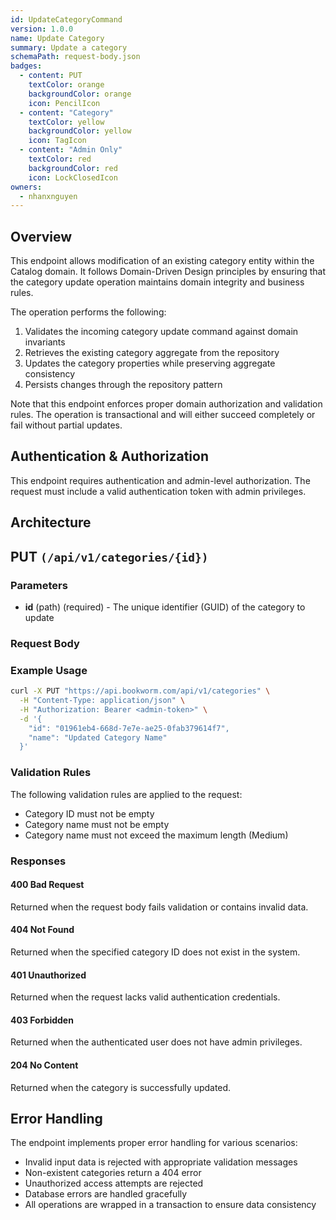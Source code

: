 ```yaml
---
id: UpdateCategoryCommand
version: 1.0.0
name: Update Category
summary: Update a category
schemaPath: request-body.json
badges:
  - content: PUT
    textColor: orange
    backgroundColor: orange
    icon: PencilIcon
  - content: "Category"
    textColor: yellow
    backgroundColor: yellow
    icon: TagIcon
  - content: "Admin Only"
    textColor: red
    backgroundColor: red
    icon: LockClosedIcon
owners:
  - nhanxnguyen
---
```


## Overview

This endpoint allows modification of an existing category entity within the Catalog domain. It follows Domain-Driven Design principles by ensuring that the category update operation maintains domain integrity and business rules.

The operation performs the following:

1. Validates the incoming category update command against domain invariants
2. Retrieves the existing category aggregate from the repository
3. Updates the category properties while preserving aggregate consistency
4. Persists changes through the repository pattern

Note that this endpoint enforces proper domain authorization and validation rules. The operation is transactional and will either succeed completely or fail without partial updates.

## Authentication & Authorization

This endpoint requires authentication and admin-level authorization. The request must include a valid authentication token with admin privileges.

## Architecture

<NodeGraph />

## PUT `(/api/v1/categories/{id})`

### Parameters

- **id** (path) (required) - The unique identifier (GUID) of the category to update

### Request Body

<SchemaViewer file="request-body.json" maxHeight="500" id="request-body" />

### Example Usage

```bash
curl -X PUT "https://api.bookworm.com/api/v1/categories" \
  -H "Content-Type: application/json" \
  -H "Authorization: Bearer <admin-token>" \
  -d '{
    "id": "01961eb4-668d-7e7e-ae25-0fab379614f7",
    "name": "Updated Category Name"
  }'
```

### Validation Rules

The following validation rules are applied to the request:

- Category ID must not be empty
- Category name must not be empty
- Category name must not exceed the maximum length (Medium)

### Responses

#### <span className="text-orange-500">400 Bad Request</span>

Returned when the request body fails validation or contains invalid data.

<SchemaViewer file="response-400.json" maxHeight="500" id="response-400" />

#### <span className="text-red-500">404 Not Found</span>

Returned when the specified category ID does not exist in the system.

#### <span className="text-red-500">401 Unauthorized</span>

Returned when the request lacks valid authentication credentials.

#### <span className="text-red-500">403 Forbidden</span>

Returned when the authenticated user does not have admin privileges.

#### <span className="text-green-500">204 No Content</span>

Returned when the category is successfully updated.

## Error Handling

The endpoint implements proper error handling for various scenarios:

- Invalid input data is rejected with appropriate validation messages
- Non-existent categories return a 404 error
- Unauthorized access attempts are rejected
- Database errors are handled gracefully
- All operations are wrapped in a transaction to ensure data consistency
